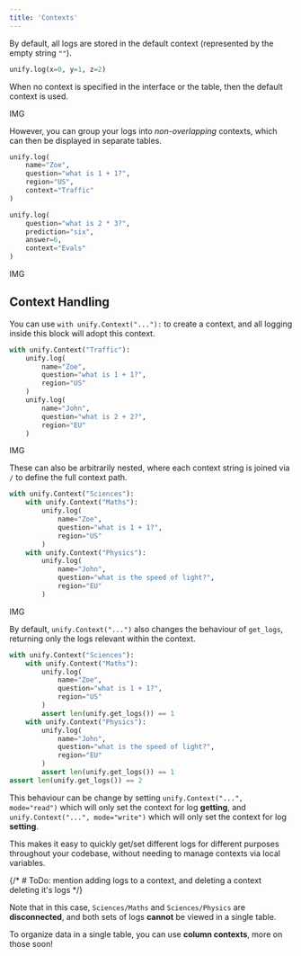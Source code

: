 ```yaml
---
title: 'Contexts'
---
```


By default, all logs are stored in the default context (represented by the empty string `""`).

```python
unify.log(x=0, y=1, z=2)
```

When no context is specified in the interface or the table, then the default context is used.

IMG

However, you can group your logs into *non-overlapping* contexts, which can then be displayed in separate tables.

```python
unify.log(
    name="Zoe",
    question="what is 1 + 1?",
    region="US",
    context="Traffic"
)

unify.log(
    question="what is 2 * 3?",
    prediction="six",
    answer=6,
    context="Evals"
)
```

IMG

## Context Handling

You can use `with unify.Context("..."):` to create a context, and all logging inside this block will adopt this context.

```python
with unify.Context("Traffic"):
    unify.log(
        name="Zoe",
        question="what is 1 + 1?",
        region="US"
    )
    unify.log(
        name="John",
        question="what is 2 + 2?",
        region="EU"
    )
```

IMG

These can also be arbitrarily nested, where each context string is joined via `/` to define the full context path.

```python
with unify.Context("Sciences"):
    with unify.Context("Maths"):
        unify.log(
            name="Zoe",
            question="what is 1 + 1?",
            region="US"
        )
    with unify.Context("Physics"):
        unify.log(
            name="John",
            question="what is the speed of light?",
            region="EU"
        )
```

IMG

By default, `unify.Context("...")` also changes the behaviour of `get_logs`, returning only the logs relevant within the context.

```python
with unify.Context("Sciences"):
    with unify.Context("Maths"):
        unify.log(
            name="Zoe",
            question="what is 1 + 1?",
            region="US"
        )
        assert len(unify.get_logs()) == 1
    with unify.Context("Physics"):
        unify.log(
            name="John",
            question="what is the speed of light?",
            region="EU"
        )
        assert len(unify.get_logs()) == 1
assert len(unify.get_logs()) == 2
```

This behaviour can be change by setting `unify.Context("...", mode="read")` which will only set the context for log **getting**,
and `unify.Context("...", mode="write")` which will only set the context for log **setting**.

This makes it easy to quickly get/set different logs for different purposes throughout your codebase, without needing to manage contexts via local variables.

{/* # ToDo: mention adding logs to a context, and deleting a context deleting it's logs */}

Note that in this case, `Sciences/Maths` and `Sciences/Physics` are **disconnected**, and both sets of logs **cannot** be viewed in a single table.

To organize data in a single table, you can use **column contexts**, more on those soon!
